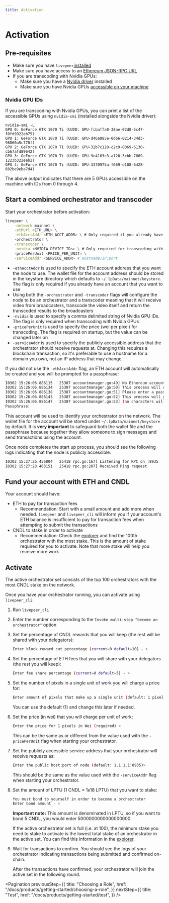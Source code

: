 ```yaml
---
title: Activation
---
```


# Activation

## Pre-requisites

- Make sure you have `livepeer`[installed](/docs/installation/install-livepeer)
- Make sure you have access to an
  [Ethereum JSON-RPC URL](/docs/installation/connect-to-ethereum)
- If you are transcoding with Nvidia GPUs:
  - Make sure you have a
    [Nvidia driver](https://www.nvidia.com/Download/index.aspx) installed
  - Make sure you have Nvidia GPUs
    [accessible on your machine](/docs/products/getting-started/activation#nvidia-gpu-i-ds)

### Nvidia GPU IDs

If you are transcoding with Nvidia GPUs, you can print a list of the accessible
GPUs using `nvidia-smi` (installed alongside the Nvidia driver):

```
nvidia-smi -L
GPU 0: GeForce GTX 1070 Ti (UUID: GPU-fcbaffa0-38ae-02d0-5c47-f8fd9922eb75)
GPU 1: GeForce GTX 1070 Ti (UUID: GPU-d46a085e-0d66-0214-34d3-96860a5c778f)
GPU 2: GeForce GTX 1070 Ti (UUID: GPU-32b7c120-c2c9-0069-6130-cb67afd89642)
GPU 3: GeForce GTX 1070 Ti (UUID: GPU-9e4163c3-a120-3cbb-7869-1223b322eab2)
GPU 4: GeForce GTX 1070 Ti (UUID: GPU-3370975a-f669-e108-6428-602be9eba7d4)
```

The above output indicates that there are 5 GPUs accessible on the machine with
IDs from 0 through 4.

## Start a combined orchestrator and transcoder

Start your orchestrator before activation:

```bash
livepeer \
    -network mainnet \
    -ethUrl <ETH_URL> \
    -ethAcctAddr <ETH_ACCT_ADDR> \ # Only required if you already have an ETH account you want to use
    -orchestrator \
    -transcoder \
    -nvidia <NVIDIA_DEVICE_IDs> \ # Only required for transcoding with Nvidia GPUs
    -pricePerUnit <PRICE_PER_UNIT> \
    -serviceAddr <SERVICE_ADDR> # Hostname/IP:port
```

- `-ethAcctAddr` is used to specify the ETH account address that you want the
  node to use. The wallet file for the account address should be stored in the
  keystore directory which defaults to `~/.lpData/mainnet/keystore`. The flag is
  only required if you already have an account that you want to use
- Using both the `-orchestrator` and `-transcoder` flags will configure the node
  to be an orchestrator and a transcoder meaning that it will receive video from
  broadcasters, transcode the video itself and return the transcoded results to
  the broadcasters
- `-nvidia` is used to specify a comma delimited string of Nvidia GPU IDs. The
  flag is only required when transcoding with Nvidia GPUs
- `-pricePerUnit` is used to specify the price (wei per pixel) for transcoding.
  The flag is required on startup, but the value can be changed later on
- `-serviceAddr` is used to specify the publicly accessible address that the
  orchestrator should receive requests at. Changing this requires a blockchain
  transaction, so it's preferable to use a hostname for a domain you own, not
  an IP address that may change.

If you did not use the `-ethAcctAddr` flag, an ETH account will automatically be
created and you will be prompted for a passphrase:

```bash
I0302 15:26:06.886115   25387 accountmanager.go:49] No Ethereum account found. Creating a new account
I0302 15:26:06.886134   25387 accountmanager.go:50] This process will create a new Ethereum account for this Candle node
I0302 15:26:06.886138   25387 accountmanager.go:51] Please enter a passphrase to encrypt the Private Keystore file for the Ethereum account.
I0302 15:26:06.886143   25387 accountmanager.go:52] This process will ask for this passphrase every time it is launched
I0302 15:26:06.886147   25387 accountmanager.go:53] (no characters will appear in Terminal when the passphrase is entered)
Passphrase:
```

This account will be used to identify your orchestrator on the network. The
wallet file for the account will be stored under `~/.lpData/mainnet/keystore` by
default. It is **very important** to safeguard both the wallet file and the
passphrase because together they allow someone to sign messages and send
transactions using the account.

Once node completes the start up process, you should see the following logs
indicating that the node is publicly accessible:

```bash
I0302 15:27:26.456804   25418 rpc.go:167] Listening for RPC on :8935
I0302 15:27:28.463151   25418 rpc.go:207] Received Ping request
```

## Fund your account with ETH and CNDL

Your account should have:

- ETH to pay for transaction fees
  - Recommendation: Start with a small amount and add more when needed.
    `livepeer` and `livepeer_cli` will inform you if your account's ETH balance
    is insufficient to pay for transaction fees when attempting to submit the
    transactions
- CNDL to stake in order to activate
  - Recommendation: Check the [explorer](https://explorer.candelabs.org/) and
    find the 100th orchestrator with the most stake. This is the amount of stake
    required for you to activate. Note that more stake will help you receive
    more work

## Activate

The active orchestrator set consists of the top 100 orchestrators with the most
CNDL stake on the network.

Once you have your orchestrator running, you can activate using `livepeer_cli`.

1. Run `livepeer_cli`

2. Enter the number corresponding to the
   `Invoke multi-step "become an orchestrator"` option

3. Set the percentage of CNDL rewards that you will keep (the rest will be shared
   with your delegators):

   ```bash
   Enter block reward cut percentage (current=0 default=10) - >
   ```

4. Set the percentage of ETH fees that you will share with your delegators (the
   rest you will keep):

   ```bash
   Enter fee share percentage (current=0 default=5) - >
   ```

5. Set the number of pixels in a single unit of work you will charge a price
   for:

   ```bash
   Enter amount of pixels that make up a single unit (default: 1 pixel) >
   ```

   You can use the default (1) and change this later if needed.

6. Set the price (in wei) that you will charge per unit of work:

   ```bash
   Enter the price for 1 pixels in Wei (required) >
   ```

   This can be the same as or different from the value used with the
   `-pricePerUnit` flag when starting your orchestrator.

7. Set the publicly accessible service address that your orchestrator will
   receive requests as:

   ```bash
   Enter the public host:port of node (default: 1.1.1.1:8935)>
   ```

   This should be the same as the value used with the `-serviceAddr` flag when
   starting your orchestrator.

8. Set the amount of LPTU (1 CNDL = 1e18 LPTU) that you want to stake:

   ```bash
   You must bond to yourself in order to become a orchestrator
   Enter bond amount - >
   ```

   **Important note:** This amount is denominated in LPTU, so if you want to bond 5 CNDL,
   you would enter 5000000000000000000.

   If the active orchestrator set is full (i.e. at 100), the minimum stake you
   need to stake to activate is the lowest total stake of an orchestrator in the
   active set. You can find this information in the
   [explorer](https://explorer.candelabs.org/).

9. Wait for transactions to confirm. You should see the logs of your
   orchestrator indicating transactions being submitted and confirmed on-chain.

   After the transactions have confirmed, your orchestrator will join the active
   set in the following round.

<Pagination
  previousStep={{
    title: "Choosing a Role",
    href: "/docs/products/getting-started/choosing-a-role",
  }}
  nextStep={{
    title: "Test",
    href: "/docs/products/getting-started/test",
  }}
/>

